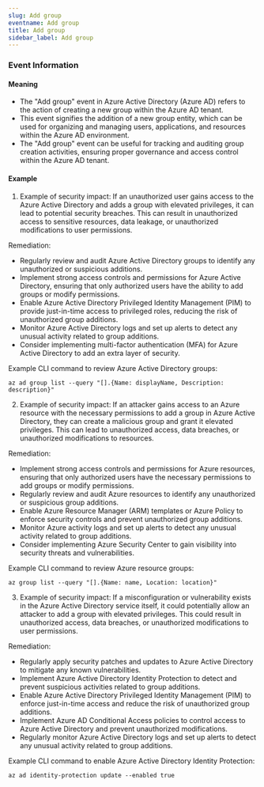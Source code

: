 ```yaml
--- 
slug: Add group
eventname: Add group
title: Add group
sidebar_label: Add group
---
```

                       
### Event Information

#### Meaning

- The "Add group" event in Azure Active Directory (Azure AD) refers to the action of creating a new group within the Azure AD tenant.
- This event signifies the addition of a new group entity, which can be used for organizing and managing users, applications, and resources within the Azure AD environment.
- The "Add group" event can be useful for tracking and auditing group creation activities, ensuring proper governance and access control within the Azure AD tenant.

#### Example

1. Example of security impact: If an unauthorized user gains access to the Azure Active Directory and adds a group with elevated privileges, it can lead to potential security breaches. This can result in unauthorized access to sensitive resources, data leakage, or unauthorized modifications to user permissions.

Remediation:
- Regularly review and audit Azure Active Directory groups to identify any unauthorized or suspicious additions.
- Implement strong access controls and permissions for Azure Active Directory, ensuring that only authorized users have the ability to add groups or modify permissions.
- Enable Azure Active Directory Privileged Identity Management (PIM) to provide just-in-time access to privileged roles, reducing the risk of unauthorized group additions.
- Monitor Azure Active Directory logs and set up alerts to detect any unusual activity related to group additions.
- Consider implementing multi-factor authentication (MFA) for Azure Active Directory to add an extra layer of security.

Example CLI command to review Azure Active Directory groups:
```
az ad group list --query "[].{Name: displayName, Description: description}"
```

2. Example of security impact: If an attacker gains access to an Azure resource with the necessary permissions to add a group in Azure Active Directory, they can create a malicious group and grant it elevated privileges. This can lead to unauthorized access, data breaches, or unauthorized modifications to resources.

Remediation:
- Implement strong access controls and permissions for Azure resources, ensuring that only authorized users have the necessary permissions to add groups or modify permissions.
- Regularly review and audit Azure resources to identify any unauthorized or suspicious group additions.
- Enable Azure Resource Manager (ARM) templates or Azure Policy to enforce security controls and prevent unauthorized group additions.
- Monitor Azure activity logs and set up alerts to detect any unusual activity related to group additions.
- Consider implementing Azure Security Center to gain visibility into security threats and vulnerabilities.

Example CLI command to review Azure resource groups:
```
az group list --query "[].{Name: name, Location: location}"
```

3. Example of security impact: If a misconfiguration or vulnerability exists in the Azure Active Directory service itself, it could potentially allow an attacker to add a group with elevated privileges. This could result in unauthorized access, data breaches, or unauthorized modifications to user permissions.

Remediation:
- Regularly apply security patches and updates to Azure Active Directory to mitigate any known vulnerabilities.
- Implement Azure Active Directory Identity Protection to detect and prevent suspicious activities related to group additions.
- Enable Azure Active Directory Privileged Identity Management (PIM) to enforce just-in-time access and reduce the risk of unauthorized group additions.
- Implement Azure AD Conditional Access policies to control access to Azure Active Directory and prevent unauthorized modifications.
- Regularly monitor Azure Active Directory logs and set up alerts to detect any unusual activity related to group additions.

Example CLI command to enable Azure Active Directory Identity Protection:
```
az ad identity-protection update --enabled true
```


 